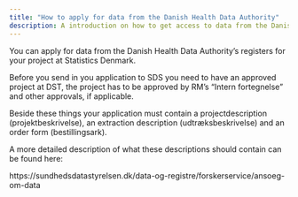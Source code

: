 ```yaml
---
title: "How to apply for data from the Danish Health Data Authority"
description: A introduction on how to get access to data from the Danish Health Data Authority.
---
```


You can apply for data from the Danish Health Data Authority's registers for your project at Statistics Denmark. 

Before you send in you application to SDS you need to have an approved project at DST, the project has to be approved by RM's "Intern fortegnelse" and other approvals, if applicable.

Beside these things your application must contain a projectdescription (projektbeskrivelse), an extraction description (udtræksbeskrivelse) and an order form (bestillingsark). 

A more detailed description of what these descriptions should contain can be found here:

https://sundhedsdatastyrelsen.dk/data-og-registre/forskerservice/ansoeg-om-data 

